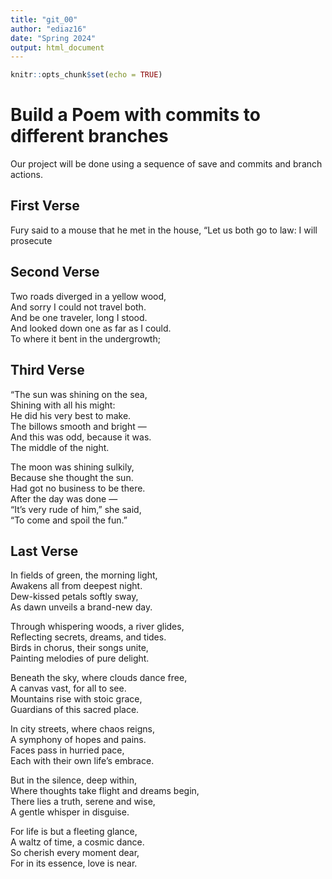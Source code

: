 ```yaml
---
title: "git_00"
author: "ediaz16"
date: "Spring 2024"
output: html_document
---
```


```r
knitr::opts_chunk$set(echo = TRUE)
```
# Build a Poem with commits to different branches
Our project will be done using a sequence of save and commits and branch actions.
<!-- Do not modify or change any text in "!--" bracketed areas such as this --- these are instructions to
you, if you change any of this the git program will notice it and compromise your git merging strategy !-->

## First Verse 
<!--Put the first five lines of a poem by Lewis Carrol in this section!-->

Fury said to a mouse
 that he met in the
 house, "Let us
 both go to law:
 I will prosecute

## Second Verse
<!--Put the first five lines of a poem by Robert Frost here!-->

Two roads diverged in a yellow wood,    
And sorry I could not travel both.   
And be one traveler, long I stood.   
And looked down one as far as I could.   
To where it bent in the undergrowth;  

## Third Verse
<!--Put the first two verses of The Walrus and the Carpenter here!-->

"The sun was shining on the sea,      
     Shining with all his might:    
He did his very best to make.   
     The billows smooth and bright —    
And this was odd, because it was.   
     The middle of the night.    

The moon was shining sulkily,    
     Because she thought the sun.   
Had got no business to be there.   
     After the day was done —    
"It's very rude of him," she said,    
     "To come and spoil the fun."  

## Last Verse
<!--Put a short poem you created using chatGPT of 20 to 30 lines,here!-->

In fields of green, the morning light,  
Awakens all from deepest night.  
Dew-kissed petals softly sway,  
As dawn unveils a brand-new day.  

Through whispering woods, a river glides,  
Reflecting secrets, dreams, and tides.  
Birds in chorus, their songs unite,  
Painting melodies of pure delight.  

Beneath the sky, where clouds dance free,  
A canvas vast, for all to see.  
Mountains rise with stoic grace,  
Guardians of this sacred place.  
 
In city streets, where chaos reigns,  
A symphony of hopes and pains.  
Faces pass in hurried pace,  
Each with their own life’s embrace.  

But in the silence, deep within,  
Where thoughts take flight and dreams begin,  
There lies a truth, serene and wise,  
A gentle whisper in disguise.  
  
For life is but a fleeting glance,  
A waltz of time, a cosmic dance.  
So cherish every moment dear,  
For in its essence, love is near.  